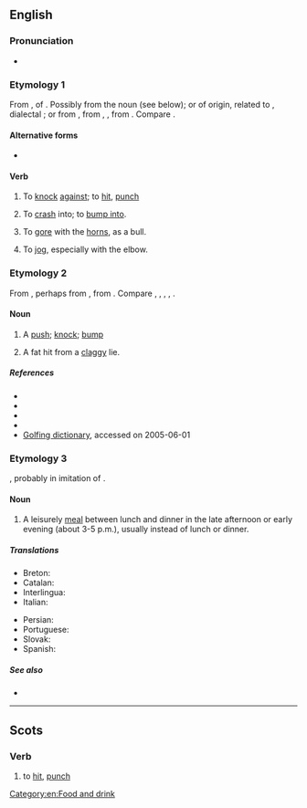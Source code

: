{{also|Dunch}}
==English==

===Pronunciation===
* {{rhymes|en|ʌntʃ}}

===Etymology 1===
From {{inh|en|enm|dunchen}}, of {{unk|en|title=uncertain origin}}. Possibly from the noun (see below); or of {{etyl|gmq|en}} origin, related to {{cog|gmq-osw|diunga|t=to hit, knock}}, dialectal {{cog|sv|dunka|t=to beat}}; or from {{inh|en|enm|dengen}}, from {{inh|en|ang|denġan}}, {{m|ang|denċġan|t=to knock, ding}}, from {{inh|en|gem-pro|*dangijaną|t=to bang, knock}}. Compare {{cog|en|dinge}}.

====Alternative forms====
* {{l|en|dunsh}} {{qualifier|Geordie}}

====Verb====
{{en-verb|dunches|dunching|pres_ptc2=dunchin|dunched|dunched}}

# {{lb|en|Geordie}} To [[knock]] [[against]]; to [[hit]], [[punch]]
# {{lb|en|Geordie}} To [[crash]] into; to [[bump into]].
# {{lb|en|Scotland}} To [[gore]] with the [[horn]]s, as a bull.
# {{lb|en|British}} To [[jog]], especially with the elbow.

===Etymology 2===
From {{inh|en|enm|dunche}}, perhaps from {{inh|en|ang|*dynċ}}, from {{inh|en|gem-pro|*dunkiz}}. Compare {{cog|non|dykr}}, {{m|non|dynkr|t=a crashing noise}}, {{cog|da|dunk|t=a blow}}, {{cog|sv|dunk|t=a thump, clap}}, {{cog|no|dunk|t=a knock, bump}}.

====Noun====
{{en-noun}}

# {{lb|en|dialectal}} A [[push]]; [[knock]]; [[bump]]
# {{lb|en|golf}} A fat hit from a [[claggy]] lie.

=====References=====
* {{R:New Geordie Dictionary 1987}}
* {{R:Palgrave}}
* {{R:Dobson & Irwin Newcastle 1970}}
* {{R:Northumberland 1880}}
* [http://www.worldgolf.com/wglibrary/reference/dictionary/dpage.html Golfing dictionary], accessed on 2005-06-01

===Etymology 3===
{{blend|en|dinner|lunch}}, probably in imitation of {{m|en|brunch}}.

====Noun====
{{en-noun|?}}

# {{lb|en|informal|rare}} A leisurely [[meal]] between lunch and dinner in the late afternoon or early evening (about 3-5 p.m.), usually instead of lunch or dinner.
#: {{ux|en|For tomorrow, I’ve a lunchtime appointment so let's have '''dunch''' together instead.}}

=====Translations=====
{{trans-top|meal between lunch and dinner}}
* Breton: {{t+|br|adverenn|f}}
* Catalan: {{t+|ca|berenar|m}}
* Interlingua: {{t|ia|merenda}}
* Italian: {{t+|it|merenda|f}}
{{trans-mid}}
* Persian: {{t+|fa|عصرانه|tr=asraneh}}
* Portuguese: {{t+|pt|merenda|f}}
* Slovak: {{t|sk|olovrant|m}}
* Spanish: {{t+|es|merienda|f}}
{{trans-bottom}}

=====See also=====
* {{l|en|food}}

[[Category:en:Food and drink]]

----

==Scots==

===Verb===
{{sco-verb|dunches|dunchin|duncht|duncht}}

# to [[hit]], [[punch]]